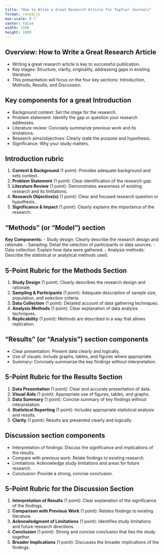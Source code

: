 ```yaml
---
title: "How to Write a Great Research Article for TopTier Journals"
format: revealjs
max-scale: 0.7
center: false
width: 1500
height: 1000
---
```



## Overview: How to Write a Great Research Article 

- Writing a great research article is key to successful publication.
- Key stages: Structure, clarity, originality, addressing gaps in existing literature.
- This presentation will focus on the four key sections: Introduction, Methods, Results, and Discussion.


## Key components for a great Introduction

- Background context: Set the stage for the research.
- Problem statement: Identify the gap or question your research addresses.
- Literature review: Concisely summarize previous work and its limitations.
- Research aims/objectives: Clearly state the purpose and hypothesis.
- Significance: Why your study matters.

## Introduction rubric

1. **Context & Background** (1 point): Provides adequate background and sets context.
2. **Problem Statement** (1 point): Clear identification of the research gap.
3. **Literature Review** (1 point): Demonstrates awareness of existing research and its limitations.
4. **Research Objective(s)** (1 point): Clear and focused research question or hypothesis.
5. **Significance & Impact** (1 point): Clearly explains the importance of the research.


## "Methods" (or "Model") section

**Key Components:**
- Study design: Clearly describe the research design and rationale.
- Sampling: Detail the selection of participants or data sources.
- Data collection: Explain how data were gathered.
- Analysis methods: Describe the statistical or analytical methods used.

## 5-Point Rubric for the Methods Section

1. **Study Design** (1 point): Clearly describes the research design and rationale.
2. **Sampling & Participants** (1 point): Adequate description of sample size, population, and selection criteria.
3. **Data Collection** (1 point): Detailed account of data gathering techniques.
4. **Analysis Methods** (1 point): Clear explanation of data analysis techniques.
5. **Replicability** (1 point): Methods are described in a way that allows replication.


## "Results" (or "Analysis") section components


- Clear presentation: Present data clearly and logically.
- Use of visuals: Include graphs, tables, and figures where appropriate.
- Summary: Concisely summarize the key findings without interpretation.

## 5-Point Rubric for the Results Section

1. **Data Presentation** (1 point): Clear and accurate presentation of data.
2. **Visual Aids** (1 point): Appropriate use of figures, tables, and graphs.
3. **Data Summary** (1 point): Concise summary of key findings without interpretation.
4. **Statistical Reporting** (1 point): Includes appropriate statistical analysis and results.
5. **Clarity** (1 point): Results are presented clearly and logically.


## Discussion section components

- Interpretation of findings: Discuss the significance and implications of the results.
- Compare with previous work: Relate findings to existing research.
- Limitations: Acknowledge study limitations and areas for future research.
- Conclusion: Provide a strong, concise conclusion.

## 5-Point Rubric for the Discussion Section

1. **Interpretation of Results** (1 point): Clear explanation of the significance of the findings.
2. **Comparison with Previous Work** (1 point): Relates findings to existing literature.
3. **Acknowledgment of Limitations** (1 point): Identifies study limitations and future research directions.
4. **Conclusion** (1 point): Strong and concise conclusion that ties the study together.
5. **Broader Implications** (1 point): Discusses the broader implications of the findings.

